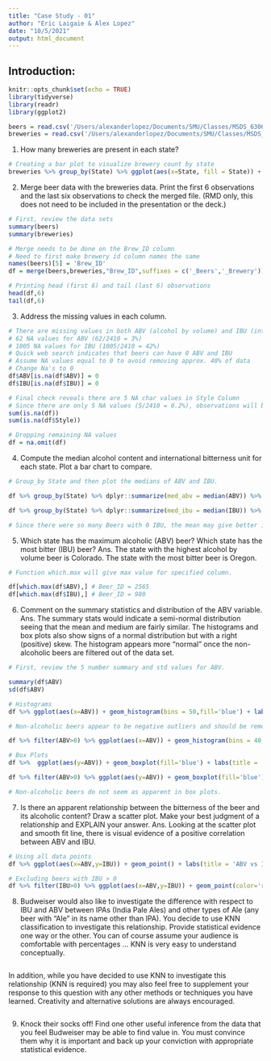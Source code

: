 ```yaml
---
title: "Case Study - 01"
author: "Eric Laigaie & Alex Lopez"
date: "10/5/2021"
output: html_document
---
```

## Introduction:


```r
knitr::opts_chunk$set(echo = TRUE)
library(tidyverse)
library(readr)
library(ggplot2)
```

```r
beers = read.csv('/Users/alexanderlopez/Documents/SMU/Classes/MSDS_6306_Doing_Data_Science/Case_Study_1/Case-Study-01/Beers.csv', header = TRUE)
breweries = read.csv('/Users/alexanderlopez/Documents/SMU/Classes/MSDS_6306_Doing_Data_Science/Case_Study_1/Case-Study-01/Breweries.csv', header = TRUE)
```

1.   How many breweries are present in each state?
```r
# Creating a bar plot to visualize brewery count by state
breweries %>% group_by(State) %>% ggplot(aes(x=State, fill = State)) + geom_bar(width = .33) + theme(axis.text.x = element_text(angle = 90, vjust = 0.5, hjust=.1), aspect.ratio=6/5) + geom_text(stat='count', aes(label=..count..), vjust=-.33) + labs(title = 'Number of Breweries Per State', y = 'Number of Breweries')
```

2.   Merge beer data with the breweries data. Print the first 6 observations and the last six observations to check the merged file.  (RMD only, this does not need to be included in the presentation or the deck.)
```r
# First, review the data sets
summary(beers)
summary(breweries)

# Merge needs to be done on the Brew_ID column
# Need to first make brewery id column names the same
names(beers)[5] = 'Brew_ID'
df = merge(beers,breweries,"Brew_ID",suffixes = c('_Beers','_Brewery'))

# Printing head (first 6) and tail (last 6) observations
head(df,6)
tail(df,6)
```

3.   Address the missing values in each column.
```r
# There are missing values in both ABV (alcohol by volume) and IBU (international bitterness unit)
# 62 NA values for ABV (62/2410 = 3%)
# 1005 NA values for IBU (1005/2410 = 42%)
# Quick web search indicates that beers can have 0 ABV and IBU
# Assume NA values equal to 0 to avoid removing approx. 40% of data
# Change Na's to 0
df$ABV[is.na(df$ABV)] = 0
df$IBU[is.na(df$IBU)] = 0

# Final check reveals there are 5 NA char values in Style Column
# Since there are only 5 NA values (5/2410 = 0.2%), observations will be dropped
sum(is.na(df))
sum(is.na(df$Style))

# Dropping remaining NA values
df = na.omit(df)
```

4.   Compute the median alcohol content and international bitterness unit for each state. Plot a bar chart to compare.
```r
# Group_by State and then plot the medians of ABV and IBU.

df %>% group_by(State) %>% dplyr::summarize(med_abv = median(ABV)) %>% ggplot(aes(x=reorder(State, med_abv),y=med_abv,fill=State)) + geom_bar(stat="identity",width = .33) + theme(axis.text.x = element_text(angle = 90, vjust = 0.5, hjust=.1), aspect.ratio=9/16) + labs(title = 'Median ABV per State',x='State', y = 'ABV (Alcohol by Volume)')

df %>% group_by(State) %>% dplyr::summarize(med_ibu = median(IBU)) %>% ggplot(aes(x=reorder(State, med_ibu),y=med_ibu,fill=State)) + geom_bar(stat="identity",width = .33) + theme(axis.text.x = element_text(angle = 90, vjust = 0.5, hjust=.1), aspect.ratio=9/16) + labs(title = 'Median IBU per State',x='State', y = 'IBU (International Bitterness Units)')

# Since there were so many Beers with 0 IBU, the mean may give better insight(?)

```

5.   Which state has the maximum alcoholic (ABV) beer? Which state has the most bitter (IBU) beer?
Ans.    The state with the highest alcohol by volume beer is Colorado. The state with the most bitter beer is Oregon. 

```r

# Function which.max will give max value for specified column.

df[which.max(df$ABV),] # Beer_ID = 2565
df[which.max(df$IBU),] # Beer_ID = 980

```

6.   Comment on the summary statistics and distribution of the ABV variable.
Ans.   The summary stats would indicate a semi-normal distribution seeing that the mean and medium are fairly similar. The histograms and box plots also show signs of a normal distribution but with a right (positive) skew. The histogram appears more "normal" once the non-alcoholic beers are filtered out of the data set.
```r

# First, review the 5 number summary and std values for ABV.

summary(df$ABV)
sd(df$ABV)

# Histograms
df %>% ggplot(aes(x=ABV)) + geom_histogram(bins = 50,fill='blue') + labs(title = 'Histogram of ABV')

# Non-alcoholic beers appear to be negative outliers and should be removed if we are to analyze beer ABV.

df %>% filter(ABV>0) %>% ggplot(aes(x=ABV)) + geom_histogram(bins = 40,fill='blue') + labs(title = 'Histogram of ABV (excluding non-alcoholic)')

# Box Plots
df %>%  ggplot(aes(y=ABV)) + geom_boxplot(fill='blue') + labs(title = 'Histogram of ABV')

df %>% filter(ABV>0) %>% ggplot(aes(y=ABV)) + geom_boxplot(fill='blue') + labs(title = 'Histogram of ABV (excluding non-alcoholic)')

# Non-alcoholic beers do not seem as apparent in box plots.

```

7.   Is there an apparent relationship between the bitterness of the beer and its alcoholic content? Draw a scatter plot.  Make your best judgment of a relationship and EXPLAIN your answer.
Ans.    Looking at the scatter plot and smooth fit line, there is visual evidence of a positive correlation between ABV and IBU.
```r

# Using all data points
df %>% ggplot(aes(x=ABV,y=IBU)) + geom_point() + labs(title = 'ABV vs IBU')

# Excluding beers with IBU > 0
df %>% filter(IBU>0) %>% ggplot(aes(x=ABV,y=IBU)) + geom_point(color='red') + geom_smooth() + labs(title = 'ABV vs IBU') + cor(df$ABV,df$IBU)

```

8.  Budweiser would also like to investigate the difference with respect to IBU and ABV between IPAs (India Pale Ales) and other types of Ale (any beer with “Ale” in its name other than IPA).  You decide to use KNN classification to investigate this relationship.  Provide statistical evidence one way or the other. You can of course assume your audience is comfortable with percentages … KNN is very easy to understand conceptually.
```r

```

In addition, while you have decided to use KNN to investigate this relationship (KNN is required) you may also feel free to supplement your response to this question with any other methods or techniques you have learned.  Creativity and alternative solutions are always encouraged.
```r

```

9. Knock their socks off!  Find one other useful inference from the data that you feel Budweiser may be able to find value in.  You must convince them why it is important and back up your conviction with appropriate statistical evidence.
```r

```
